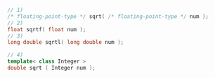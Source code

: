 ```cpp
// 1)
/* floating-point-type */ sqrt( /* floating-point-type */ num );
// 2)
float sqrtf( float num );
// 3)
long double sqrtl( long double num );
```
```cpp title="Additional Overloads"
// 4)
template< class Integer >
double sqrt ( Integer num );
```